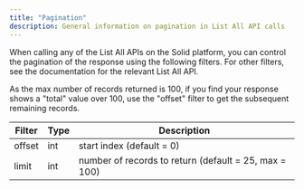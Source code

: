```yaml
---
title: "Pagination"
description: General information on pagination in List All API calls
---
```

When calling any of the List All APIs on the Solid platform, you can control the pagination of the response using the following filters. For other filters, see the documentation for the relevant List All API.

As the max number of records returned is 100, if you find your response shows a "total" value over 100, use the "offset" filter to get the subsequent remaining records.

| Filter | Type | Description                                           |
|--------|------|-------------------------------------------------------|
| offset | int  | start index (default = 0)                             |
| limit  | int  | number of records to return (default = 25, max = 100) |